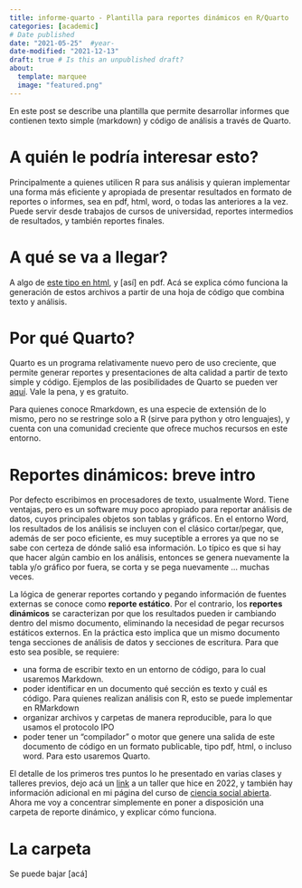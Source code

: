 ```yaml
---
title: informe-quarto - Plantilla para reportes dinámicos en R/Quarto
categories: [academic]
# Date published
date: "2021-05-25"  #year-
date-modified: "2021-12-13"
draft: true # Is this an unpublished draft?
about:
  template: marquee
  image: "featured.png"  
---
```


En este post se describe una plantilla que permite desarrollar informes que contienen  texto simple (markdown) y código de análisis a través de Quarto.

# A quién le podría interesar esto?

Principalmente a quienes utilicen R para sus análisis y quieran implementar una forma más eficiente y apropiada de presentar resultados en formato de reportes o informes, sea en pdf, html, word, o todas las anteriores a la vez. Puede servir desde trabajos de cursos de universidad, reportes intermedios de resultados, y también reportes finales.

# A qué se va a llegar?

A algo de [este tipo en html](), y [así] en pdf. Acá se explica cómo funciona la generación de estos archivos a partir de una hoja de código que combina texto y análisis.

# Por qué Quarto?

Quarto es un programa relativamente nuevo pero de uso creciente, que permite generar reportes y presentaciones de alta calidad a partir de texto simple y código. Ejemplos de las posibilidades de Quarto se pueden ver [aquí](https://quarto.org/docs/gallery/). Vale la pena, y es gratuito.

Para quienes conoce Rmarkdown, es una especie de extensión de lo mismo, pero no se restringe solo a R (sirve para python y otro lenguajes), y cuenta con una comunidad creciente que ofrece muchos recursos en este entorno. 

# Reportes dinámicos: breve intro

Por defecto escribimos en procesadores de texto, usualmente Word. Tiene ventajas, pero es un software muy poco apropiado para reportar análisis de datos, cuyos principales objetos son tablas y gráficos. En el entorno Word, los resultados de los análisis se incluyen con el clásico cortar/pegar, que, además de ser poco eficiente, es muy suceptible a errores ya que no se sabe con certeza de dónde salió esa información. Lo típico es que si hay que hacer algún cambio en los análisis, entonces se genera nuevamente la tabla y/o gráfico por fuera, se corta y se pega nuevamente ... muchas veces. 

La lógica de generar reportes cortando y pegando información de fuentes externas se conoce como **reporte estático**. Por el contrario, los **reportes dinámicos** se caracterizan por que los resultados pueden ir cambiando dentro del mismo documento, eliminando la necesidad de pegar recursos estáticos externos. En la práctica esto implica que un mismo documento tenga secciones de análisis de datos y secciones de escritura. Para que esto sea posible, se requiere:

- una forma de escribir texto en un entorno de código, para lo cual usaremos Markdown.
- poder identificar en un documento qué sección es texto y cuál es código. Para quienes realizan análisis con R, esto se puede implementar en RMarkdown
- organizar archivos y carpetas de manera reproducible, para lo que usamos el protocolo IPO
- poder tener un "compilador" o motor que genere una salida de este documento de código en un formato publicable, tipo pdf, html, o incluso word. Para esto usaremos Quarto.

El detalle de los primeros tres puntos lo he presentado en varias clases y talleres previos, dejo acá un [link](https://jc-castillo.com/publication/2022_protocolos_reproduci/) a un taller que hice en 2022, y también hay información adicional en mi página del curso de [ciencia social abierta](https://cienciasocialabierta.netlify.app/). Ahora me voy a concentrar simplemente en poner a disposición una carpeta de reporte dinámico, y explicar cómo funciona. 

# La carpeta

Se puede bajar [acá]
